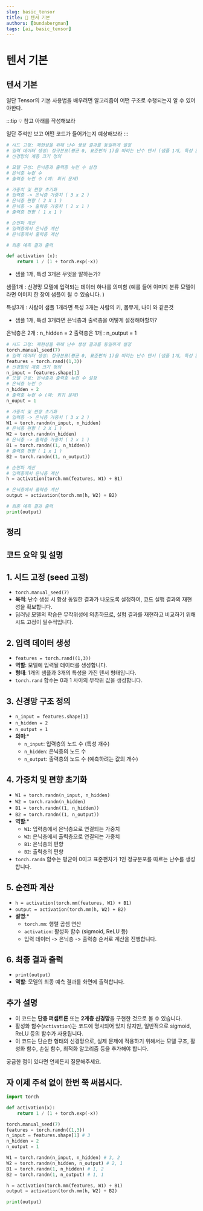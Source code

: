 ```yaml
---
slug: basic_tensor
title: 🚀 텐서 기본
authors: [bundabergman]
tags: [ai, basic_tensor]
---
```


# 텐서 기본

## 텐서 기본

일단 Tensor의 기본 사용법을 배우려면 
알고리즘이 어떤 구조로 수행되는지 알 수 있어야한다. 

:::tip 💡 참고
아래를 작성해보라

일단 주석만 보고 어떤 코드가 들어가는지 예상해보라
:::

```python
# 시드 고정: 재현성을 위해 난수 생성 결과를 동일하게 설정
# 입력 데이터 생성: 정규분포(평균 0, 표준편차 1)을 따라는 난수 텐서 (샘플 1개, 특성 3개)
# 신경망의 계층 크기 정의

# 모델 구성: 은닉층과 출력층 뉴런 수 설정
# 은닉층 뉴런 수
# 출력층 뉴런 수 (예: 회귀 문제)

# 가중치 및 편향 초기화
# 입력층 -> 은닉층 가중치 ( 3 x 2 )
# 은닉층 편향 ( 2 X 1 )
# 은닉층 -> 출력층 가중치 ( 2 x 1 )
# 출력층 편향 ( 1 x 1 )

# 순전파 계산
# 입력층에서 은닉층 계산
# 은닉층에서 출력층 계산

# 최종 예측 결과 출력
```

```python
def activation (x):
    return 1 / (1 + torch.exp(-x))
```


- 샘플 1개, 특성 3개은 무엇을 말하는가?

샘플1개 : 신경망 모델에 입력되는 데이터 하나를 의미함 (예를 들어 이미지 분류 모델이라면 이미지 한 장이 샘플이
될 수 있습니다. )

특성3개 : 사람이 샘플 1개라면 특성 3개는 사람의 키, 몸무게, 나이 와 같은것

- 샘플 1개, 특성 3개라면 은닉층과 출력층을 어떻게 설정해야할까?

은닉층은 2개 : n_hidden = 2
출력층은 1개 : n_output = 1


```python
# 시드 고정: 재현성을 위해 난수 생성 결과를 동일하게 설정
torch.manual_seed(7)
# 입력 데이터 생성: 정규분포(평균 0, 표준편차 1)을 따라는 난수 텐서 (샘플 1개, 특성 3개)
features = torch.rand((1,3))
# 신경망의 계층 크기 정의
n_input = features.shape[1]
# 모델 구성: 은닉층과 출력층 뉴런 수 설정
# 은닉층 뉴런 수
n_hidden = 2
# 출력층 뉴런 수 (예: 회귀 문제)
n_ouput = 1

# 가중치 및 편향 초기화
# 입력층 -> 은닉층 가중치 ( 3 x 2 )
W1 = torch.randn(n_input, n_hidden)
# 은닉층 편향 ( 2 X 1 )
W2 = torch.randn(n_hidden)
# 은닉층 -> 출력층 가중치 ( 2 x 1 )
B1 = torch.randn((1, n_hidden))
# 출력층 편향 ( 1 x 1 )
B2 = torch.randn((1, n_output))

# 순전파 계산
# 입력층에서 은닉층 계산
h = activation(torch.mm(features, W1) + B1)

# 은닉층에서 출력층 계산
output = activation(torch.mm(h, W2) + B2)

# 최종 예측 결과 출력
print(output)
```

## 정리
## 코드 요약 및 설명

## 1. 시드 고정 (seed 고정)
- `torch.manual_seed(7)`
- **목적**: 난수 생성 시 항상 동일한 결과가 나오도록 설정하여, 코드 실행 결과의 재현성을 확보합니다.
- 딥러닝 모델의 학습은 무작위성에 의존하므로, 실험 결과를 재현하고 비교하기 위해 시드 고정이 필수적입니다.

## 2. 입력 데이터 생성
- `features = torch.rand((1,3))`
- **역할**: 모델에 입력될 데이터를 생성합니다.
- **형태**: 1개의 샘플과 3개의 특성을 가진 텐서 형태입니다.
- `torch.rand` 함수는 0과 1 사이의 무작위 값을 생성합니다.

## 3. 신경망 구조 정의
- `n_input = features.shape[1]`
- `n_hidden = 2`
- `n_output = 1`
- **의미**:*
    - `n_input`: 입력층의 노드 수 (특성 개수)
    - `n_hidden`: 은닉층의 노드 수
    - `n_output`: 출력층의 노드 수 (예측하려는 값의 개수)

## 4. 가중치 및 편향 초기화
- `W1 = torch.randn(n_input, n_hidden)`
- `W2 = torch.randn(n_hidden)`
- `B1 = torch.randn((1, n_hidden))`
- `B2 = torch.randn((1, n_output))`
- **역할**:*
    - `W1`: 입력층에서 은닉층으로 연결되는 가중치
    - `W2`: 은닉층에서 출력층으로 연결되는 가중치
    - `B1`: 은닉층의 편향
    - `B2`: 출력층의 편향
- `torch.randn` 함수는 평균이 0이고 표준편차가 1인 정규분포를 따르는 난수를 생성합니다.

## 5. 순전파 계산
- `h = activation(torch.mm(features, W1) + B1)`
- `output = activation(torch.mm(h, W2) + B2)`
- **설명**:*
    - `torch.mm`: 행렬 곱셈 연산
    - `activation`: 활성화 함수 (sigmoid, ReLU 등)
    - 입력 데이터 -> 은닉층 -> 출력층 순서로 계산을 진행합니다.

## 6. 최종 결과 출력
- `print(output)`
- **역할**: 모델의 최종 예측 결과를 화면에 출력합니다.

## 추가 설명

- 이 코드는 **단층 퍼셉트론** 또는 **2계층 신경망**을 구현한 것으로 볼 수 있습니다.
- 활성화 함수(`activation`)는 코드에 명시되어 있지 않지만, 일반적으로 sigmoid, ReLU 등의 함수가 사용됩니다.
- 이 코드는 단순한 형태의 신경망으로, 실제 문제에 적용하기 위해서는 모델 구조, 활성화 함수, 손실 함수, 최적화 알고리즘 등을 추가해야 합니다.

궁금한 점이 있다면 언제든지 질문해주세요.


## 자 이제 주석 없이 한번 쭉 써봅시다.

```python
import torch

def activation(x):
    return 1 / (1 + torch.exp(-x))

torch.manual_seed(7)
features = torch.randn((1,3))
n_input = features.shape[1] # 3
n_hidden = 2
n_output = 1

W1 = torch.randn(n_input, n_hidden) # 3, 2
W2 = torch.randn(n_hidden, n_output) # 2, 1
B1 = torch.randn(1, n_hidden) # 1, 2
B2 = torch.randn(1, n_output) # 1, 1

h = activation(torch.mm(features, W1) + B1)
output = activation(torch.mm(h, W2) + B2)

print(output)
```